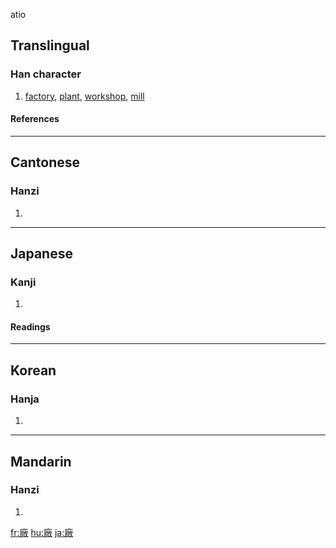 atio{{see|厂|厰}}

==Translingual==
===Han character===
{{Han char|rn=53|rad=广|as=12|sn=15|four=0024<sub>8</sub>|canj=戈火月大 (IFBK)}}
# [[factory]], [[plant]], [[workshop]], [[mill]]
====References====
{{Han ref|kx=0350.300|dkj=09490|dj=0662.030|hdz=20901.040|uh=5EE0|ud=24288|bh=BC74|bd=48244}}
----
==Cantonese==
===Hanzi===
{{yue-hanzi|jyut=|y=chong2}}
# {{defn|Cantonese}}
----
==Japanese==
===Kanji===
{{ja-kanji|grade=|rs=广12}}
# {{defn|Japanese}} 
====Readings====
{{ja-readings|on=[[しょう]] (shō)|kun=[[うまや]] (umaya)}}
----
==Korean==
===Hanja===
{{ko-hanja|hangeul=창|rv=chang|mr=ch'ang}}
# {{defn|Korean}}
----
==Mandarin==
===Hanzi===
{{cmn-hanzi|sim=厂|pin=[[chǎng]] ([[chang3]])|wg=ch'ang<sup>3</sup>}}
# {{defn|Mandarin}}

[[fr:廠]]
[[hu:廠]]
[[ja:廠]]